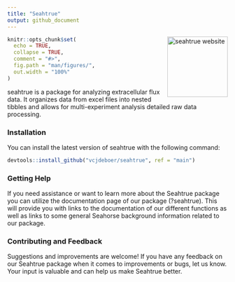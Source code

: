 ```yaml
---
title: "Seahtrue"
output: github_document
---
```


<a href="https://vcjdeboer.github.io/seahtrue/"><img src="man/figures/logo.png" align="right" height="138" alt="seahtrue website" /></a>

<!-- README.md is generated from README.Rmd. Please edit that file -->

```r
 
knitr::opts_chunk$set(
  echo = TRUE,
  collapse = TRUE,
  comment = "#>",
  fig.path = "man/figures/",
  out.width = "100%"
)
```

seahtrue is a package for analyzing extracellular flux data. It organizes data from excel files into nested tibbles and allows for multi-experiment analysis detailed raw data processing.

### Installation

You can install the latest version of seahtrue with the following command:

``` r
devtools::install_github("vcjdeboer/seahtrue", ref = "main")
```

### Getting Help
If you need assistance or want to learn more about the Seahtrue package you can
utilize the documentation page of our package (?seahtrue). This will provide 
you with links to the documentation of our different functions as well as links
to some general Seahorse background information related to our package.

### Contributing and Feedback
Suggestions and improvements are welcome! If you have any feedback on our Seahtrue 
package when it comes to improvements or bugs, let us know.
Your input is valuable and can help us make Seahtrue better.


